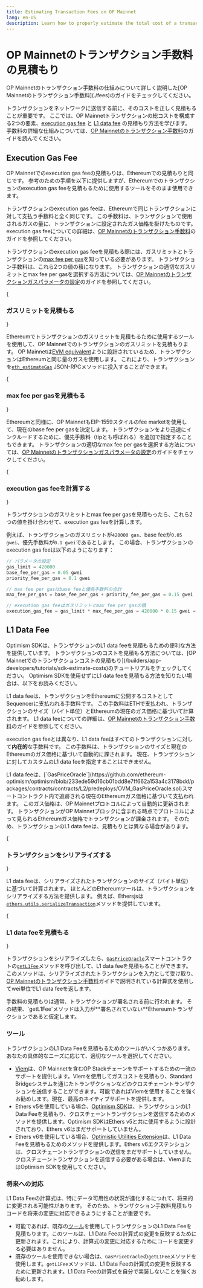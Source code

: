 ```yaml
---
title: Estimating Transaction Fees on OP Mainnet
lang: en-US
description: Learn how to properly estimate the total cost of a transaction on OP Mainnet.
---
```



# OP Mainnetのトランザクション手数料の見積もり

<Callout>
OP Mainnetのトランザクション手数料の仕組みについて詳しく説明した[OP Mainnetのトランザクション手数料](./fees)のガイドをチェックしてください。
</Callout>

トランザクションをネットワークに送信する前に、そのコストを正しく見積もることが重要です。
ここでは、OP Mainnetトランザクションの総コストを構成する2つの要素、[execution gas fee](./fees#execution-gas-fee) と [L1 data fee](./fees#l1-data-fee) の見積もり方法を学びます。
手数料の詳細な仕組みについては、[OP Mainnetのトランザクション手数料](./fees)のガイドを読んでください。

## Execution Gas Fee

<Callout type="info">
OP Mainnetでのexecution gas feeの見積もりは、Ethereumでの見積もりと同じです。
参考のための手順を以下に提供しますが、Ethereumでのトランザクションのexecution gas feeを見積もるために使用するツールをそのまま使用できます。
</Callout>

トランザクションのexecution gas feeは、Ethereumで同じトランザクションに対して支払う手数料と全く同じです。
この手数料は、トランザクションで使用されるガスの量に、トランザクションに設定されたガス価格を掛けたものです。
execution gas feeについての詳細は、[OP Mainnetのトランザクション手数料](./fees#execution-gas-fee)のガイドを参照してください。

トランザクションのexecution gas feeを見積もる際には、ガスリミットとトランザクションの[max fee per gas](https://ethereum.org/en/developers/docs/gas/#maxfee)を知っている必要があります。
トランザクション手数料は、これら2つの値の積になります。
トランザクションの適切なガスリミットとmax fee per gasを選択する方法については、[OP Mainnetのトランザクションガスパラメータの設定](./parameters)のガイドを参照してください。

<Steps>

{<h3>ガスリミットを見積もる</h3>}

Ethereumでトランザクションのガスリミットを見積もるために使用するツールを使用して、OP Mainnetでのトランザクションのガスリミットを見積もります。
OP Mainnetは[EVM equivalent](https://web.archive.org/web/20231127160757/https://medium.com/ethereum-optimism/introducing-evm-equivalence-5c2021deb306)ように設計されているため、トランザクションはEthereumと同じ量のガスを使用します。
これにより、トランザクションを[`eth_estimateGas`](https://ethereum.org/en/developers/docs/apis/json-rpc/#eth_estimategas) JSON-RPCメソッドに投入することができます。

{<h3>max fee per gasを見積もる</h3>}

Ethereumと同様に、OP MainnetもEIP-1559スタイルのfee marketを使用して、現在のbase fee per gasを決定します。
トランザクションをより迅速にインクルードするために、優先手数料（tipとも呼ばれる）を追加で指定することもできます。
トランザクションの適切なmax fee per gasを選択する方法については、[OP Mainnetのトランザクションガスパラメータの設定](./parameters)のガイドをチェックしてください。

{<h3>execution gas feeを計算する</h3>}

トランザクションのガスリミットとmax fee per gasを見積もったら、これら2つの値を掛け合わせて、execution gas feeを計算します。

例えば、トランザクションのガスリミットが`420000 gas`、base feeが`0.05 gwei`、優先手数料が`0.1 gwei`であるとします。
この場合、トランザクションのexecution gas feeは以下のようになります：

```javascript
// パラメータの設定
gas_limit = 420000
base_fee_per_gas = 0.05 gwei
priority_fee_per_gas = 0.1 gwei

// max fee per gasはbase feeと優先手数料の合計
max_fee_per_gas = base_fee_per_gas + priority_fee_per_gas = 0.15 gwei

// execution gas feeはガスリミットとmax fee per gasの積
execution_gas_fee = gas_limit * max_fee_per_gas = 420000 * 0.15 gwei = 0.000063 ETH
```

</Steps>

## L1 Data Fee

<Callout type="info">
Optimism SDKは、トランザクションのL1 data feeを見積もるための便利な方法を提供しています。
トランザクションのコストを見積もる方法については、[OP Mainnetでのトランザクションコストの見積もり](/builders/app-developers/tutorials/sdk-estimate-costs)のチュートリアルをチェックしてください。
Optimism SDKを使用せずにL1 data feeを見積もる方法を知りたい場合は、以下をお読みください。
</Callout>

L1 data feeは、トランザクションをEthereumに公開するコストとしてSequencerに支払われる手数料です。
この手数料はETHで支払われ、トランザクションのサイズ（バイト単位）とEthereumの現在のガス価格に基づいて計算されます。
L1 data feeについての詳細は、[OP Mainnetのトランザクション手数料](./fees#l1-data-fee)のガイドを参照してください。

execution gas feeとは異なり、L1 data feeはすべてのトランザクションに対して**内在的**な手数料です。
この手数料は、トランザクションのサイズと現在のEthereumのガス価格に基づいて自動的に課されます。
現在、トランザクションに対してカスタムのL1 data feeを指定することはできません。

<Callout>
L1 data feeは、[`GasPriceOracle`](https://github.com/ethereum-optimism/optimism/blob/233ede59d16cb01bdd8e7ff662a153a4c3178bdd/packages/contracts/contracts/L2/predeploys/OVM_GasPriceOracle.sol)スマートコントラクト内で追跡される現在のEthereumガス価格に基づいて支払われます。
このガス価格は、OP Mainnetプロトコルによって自動的に更新されます。
トランザクションがOP Mainnetブロックに含まれる時点でプロトコルによって見られるEthereumガス価格でトランザクションが課金されます。
そのため、トランザクションのL1 data feeは、見積もりとは異なる場合があります。
</Callout>

<Steps>

{<h3>トランザクションをシリアライズする</h3>}

L1 data feeは、シリアライズされたトランザクションのサイズ（バイト単位）に基づいて計算されます。
ほとんどのEthereumツールは、トランザクションをシリアライズする方法を提供します。
例えば、Ethersjsは[`ethers.utils.serializeTransaction`](https://docs.ethers.org/v5/api/utils/transactions/#utils-serializeTransaction)メソッドを提供しています。

{<h3>L1 data feeを見積もる</h3>}

トランザクションをシリアライズしたら、[`GasPriceOracle`](https://github.com/ethereum-optimism/optimism/blob/233ede59d16cb01bdd8e7ff662a153a4c3178bdd/packages/contracts/contracts/L2/predeploys/OVM_GasPriceOracle.sol)スマートコントラクトの[`getL1Fee`](https://github.com/ethereum-optimism/optimism/blob/233ede59d16cb01bdd8e7ff662a153a4c3178bdd/packages/contracts/contracts/L2/predeploys/OVM_GasPriceOracle.sol#L109-L124)メソッドを呼び出して、L1 data feeを見積もることができます。
このメソッドは、シリアライズされたトランザクションを入力として受け取り、[OP Mainnetのトランザクション手数料](./fees#l1-data-fee)ガイドで説明されている計算式を使用してwei単位でL1 data feeを返します。

<Callout>
手数料の見積もりは通常、トランザクションが署名される前に行われます。
その結果、`getL1Fee`メソッドは入力が**署名されていない**Ethereumトランザクションであると仮定します。
</Callout>

</Steps>

### ツール

トランザクションのL1 Data Feeを見積もるためのツールがいくつかあります。
あなたの具体的なニーズに応じて、適切なツールを選択してください。

*   [Viem](https://viem.sh/op-stack#getting-started-with-op-stack)は、OP Mainnetを含むOP Stackチェーンをサポートするための一流のサポートを提供します。Viemを使用してガスコストを見積もり、Standard Bridgeシステムを通じたトランザクションなどのクロスチェーントランザクションを送信することができます。可能であればViemを使用することを強くお勧めします。現在、最高のネイティブサポートを提供します。
*   Ethers v5を使用している場合、[Optimism SDK](https://sdk.optimism.io/)は、トランザクションのL1 Data Feeを見積もり、クロスチェーントランザクションを送信するためのメソッドを提供します。Optimism SDKはEthers v5と共に使用するように設計されており、Ethers v6はまだサポートしていません。
*   Ethers v6を使用している場合、[Optimistic Utilities Extension](https://github.com/ethers-io/ext-utils-optimism)は、L1 Data Feeを見積もるためのメソッドを提供します。Ethers v6エクステンションは、クロスチェーントランザクションの送信をまだサポートしていません。クロスチェーントランザクションを送信する必要がある場合は、ViemまたはOptimism SDKを使用してください。

### 将来への対応

L1 Data Feeの計算式は、特にデータ可用性の状況が進化するにつれて、将来的に変更される可能性があります。
そのため、トランザクション手数料見積もりコードを将来の変更に対応できるようにすることが重要です。

*   可能であれば、既存の[ツール](#tooling)を使用してトランザクションのL1 Data Feeを見積もります。このツールは、L1 Data Feeの計算式の変更を反映するために更新されます。これにより、計算式の変更に対応するためにコードを変更する必要はありません。
*   既存のツールを使用できない場合は、`GasPriceOracle`の`getL1Fee`メソッドを使用します。`getL1Fee`メソッドは、L1 Data Feeの計算式の変更を反映するために更新されます。L1 Data Feeの計算式を自分で実装しないことを強くお勧めします。
